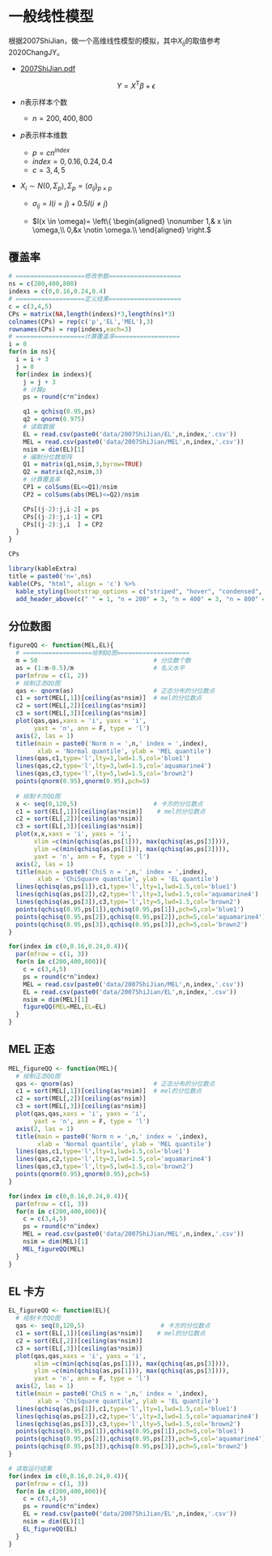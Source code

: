 # 一般线性模型
根据2007ShiJian，做一个高维线性模型的模拟，其中$X_{ij}$的取值参考2020ChangJY。

- [2007ShiJian.pdf](https://tang-jay.github.io/resources/HighDimen/2.pdf)



$$Y = X^\mathsf{T}\beta + \epsilon$$

- $n$表示样本个数
  - $n = 200,400,800$
- $p$表示样本维数
  - $p=cn^{index}$
  - $index=0,0.16,0.24,0.4$
  - $c = 3,4,5$

- $X_i \sim N(0,\Sigma_{p}), \Sigma_{p}=(\sigma_{ij})_{p \times p}$

  - $\sigma_{ij}=I(i=j)+0.5I(i \neq j)$

  - $I(x \in \omega)=
\left\{
\begin{aligned}
\nonumber
1,& x \in \omega,\\
0,&x \notin \omega.\\
\end{aligned}
\right.$

## 覆盖率


```r
# ===================修改参数====================
ns = c(200,400,800)
indexs = c(0,0.16,0.24,0.4)
# ===================定义结果====================
c = c(3,4,5)
CPs = matrix(NA,length(indexs)*3,length(ns)*3)
colnames(CPs) = rep(c('p','EL','MEL'),3)
rownames(CPs) = rep(indexs,each=3)
# ===================计算覆盖率==================
i = 0
for(n in ns){
  i = i + 3
  j = 0
  for(index in indexs){
    j = j + 3
    # 计算p
    ps = round(c*n^index)

    q1 = qchisq(0.95,ps)
    q2 = qnorm(0.975)
    # 读取数据
    EL = read.csv(paste0('data/2007ShiJian/EL',n,index,'.csv'))
    MEL = read.csv(paste0('data/2007ShiJian/MEL',n,index,'.csv'))
    nsim = dim(EL)[1]
    # 编制分位数矩阵
    Q1 = matrix(q1,nsim,3,byrow=TRUE)
    Q2 = matrix(q2,nsim,3)
    # 计算覆盖率
    CP1 = colSums(EL<=Q1)/nsim
    CP2 = colSums(abs(MEL)<=Q2)/nsim

    CPs[(j-2):j,i-2] = ps
    CPs[(j-2):j,i-1] = CP1
    CPs[(j-2):j,i  ] = CP2
  }
}

CPs
```

```r
library(kableExtra)
title = paste0('n=',ns)
kable(CPs, "html", align = 'c') %>%
  kable_styling(bootstrap_options = c("striped", "hover", "condensed", "responsive"), full_width = F) %>%
  add_header_above(c(" " = 1, "n = 200" = 3, "n = 400" = 3, "n = 800" = 3))
```
## 分位数图

```r
figureQQ <- function(MEL,EL){
  # ===================绘制QQ图====================
  m = 50                                # 分位数个数
  as = (1:m-0.5)/m                      # 名义水平
  par(mfrow = c(1, 2))
  # 绘制正态QQ图
  qas <- qnorm(as)                      # 正态分布的分位数点
  c1 = sort(MEL[,1])[ceiling(as*nsim)]  # mel的分位数点
  c2 = sort(MEL[,2])[ceiling(as*nsim)]
  c3 = sort(MEL[,3])[ceiling(as*nsim)]
  plot(qas,qas,xaxs = 'i', yaxs = 'i',
       yaxt = 'n', ann = F, type = 'l')
  axis(2, las = 1)
  title(main = paste0('Norm n = ',n,' index = ',index),
        xlab = 'Normal quantile', ylab = 'MEL quantile')
  lines(qas,c1,type='l',lty=1,lwd=1.5,col='blue1')
  lines(qas,c2,type='l',lty=3,lwd=1.5,col='aquamarine4')
  lines(qas,c3,type='l',lty=5,lwd=1.5,col='brown2')
  points(qnorm(0.95),qnorm(0.95),pch=5)
  
  # 绘制卡方QQ图
  x <- seq(0,120,5)                     # 卡方的分位数点
  c1 = sort(EL[,1])[ceiling(as*nsim)]    # mel的分位数点
  c2 = sort(EL[,2])[ceiling(as*nsim)]
  c3 = sort(EL[,3])[ceiling(as*nsim)]
  plot(x,x,xaxs = 'i', yaxs = 'i',
       xlim =c(min(qchisq(as,ps[1])), max(qchisq(as,ps[3]))),
       ylim =c(min(qchisq(as,ps[1])), max(qchisq(as,ps[3]))),
       yaxt = 'n', ann = F, type = 'l')
  axis(2, las = 1)
  title(main = paste0('ChiS n = ',n,' index = ',index),
        xlab = 'ChiSquare quantile', ylab = 'EL quantile')
  lines(qchisq(as,ps[1]),c1,type='l',lty=1,lwd=1.5,col='blue1')
  lines(qchisq(as,ps[2]),c2,type='l',lty=3,lwd=1.5,col='aquamarine4')
  lines(qchisq(as,ps[3]),c3,type='l',lty=5,lwd=1.5,col='brown2')
  points(qchisq(0.95,ps[1]),qchisq(0.95,ps[1]),pch=5,col='blue1')
  points(qchisq(0.95,ps[2]),qchisq(0.95,ps[2]),pch=5,col='aquamarine4')
  points(qchisq(0.95,ps[3]),qchisq(0.95,ps[3]),pch=5,col='brown2')
}
```

```r
for(index in c(0,0.16,0.24,0.4)){
  par(mfrow = c(1, 3))
  for(n in c(200,400,800)){
    c = c(3,4,5)
    ps = round(c*n^index)
    MEL = read.csv(paste0('data/2007ShiJian/MEL',n,index,'.csv'))
    EL = read.csv(paste0('data/2007ShiJian/EL',n,index,'.csv'))
    nsim = dim(MEL)[1]
    figureQQ(MEL=MEL,EL=EL)
  }
}
```

## MEL 正态
```r

MEL_figureQQ <- function(MEL){
  # 绘制正态QQ图
  qas <- qnorm(as)                      # 正态分布的分位数点
  c1 = sort(MEL[,1])[ceiling(as*nsim)]  # mel的分位数点
  c2 = sort(MEL[,2])[ceiling(as*nsim)]
  c3 = sort(MEL[,3])[ceiling(as*nsim)]
  plot(qas,qas,xaxs = 'i', yaxs = 'i',
       yaxt = 'n', ann = F, type = 'l')
  axis(2, las = 1)
  title(main = paste0('Norm n = ',n,' index = ',index),
        xlab = 'Normal quantile', ylab = 'MEL quantile')
  lines(qas,c1,type='l',lty=1,lwd=1.5,col='blue1')
  lines(qas,c2,type='l',lty=3,lwd=1.5,col='aquamarine4')
  lines(qas,c3,type='l',lty=5,lwd=1.5,col='brown2')
  points(qnorm(0.95),qnorm(0.95),pch=5)
}
```

```r
for(index in c(0,0.16,0.24,0.4)){
  par(mfrow = c(1, 3))
  for(n in c(200,400,800)){
    c = c(3,4,5)
    ps = round(c*n^index)
    MEL = read.csv(paste0('data/2007ShiJian/MEL',n,index,'.csv'))
    nsim = dim(MEL)[1]
    MEL_figureQQ(MEL)
  }
}
```


## EL 卡方
```r
EL_figureQQ <- function(EL){
  # 绘制卡方QQ图
  qas <- seq(0,120,5)                     # 卡方的分位数点
  c1 = sort(EL[,1])[ceiling(as*nsim)]    # mel的分位数点
  c2 = sort(EL[,2])[ceiling(as*nsim)]
  c3 = sort(EL[,3])[ceiling(as*nsim)]
  plot(qas,qas,xaxs = 'i', yaxs = 'i',
       xlim =c(min(qchisq(as,ps[1])), max(qchisq(as,ps[3]))),
       ylim =c(min(qchisq(as,ps[1])), max(qchisq(as,ps[3]))),
       yaxt = 'n', ann = F, type = 'l')
  axis(2, las = 1)
  title(main = paste0('ChiS n = ',n,' index = ',index),
        xlab = 'ChiSquare quantile', ylab = 'EL quantile')
  lines(qchisq(as,ps[1]),c1,type='l',lty=1,lwd=1.5,col='blue1')
  lines(qchisq(as,ps[2]),c2,type='l',lty=3,lwd=1.5,col='aquamarine4')
  lines(qchisq(as,ps[3]),c3,type='l',lty=5,lwd=1.5,col='brown2')
  points(qchisq(0.95,ps[1]),qchisq(0.95,ps[1]),pch=5,col='blue1')
  points(qchisq(0.95,ps[2]),qchisq(0.95,ps[2]),pch=5,col='aquamarine4')
  points(qchisq(0.95,ps[3]),qchisq(0.95,ps[3]),pch=5,col='brown2')
}
```

```r
# 读取运行结果
for(index in c(0,0.16,0.24,0.4)){
  par(mfrow = c(1, 3))
  for(n in c(200,400,800)){
    c = c(3,4,5)
    ps = round(c*n^index)
    EL = read.csv(paste0('data/2007ShiJian/EL',n,index,'.csv'))
    nsim = dim(EL)[1]
    EL_figureQQ(EL)
  }
}
```






